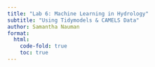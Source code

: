 ```yaml
---
title: "Lab 6: Machine Learning in Hydrology"
subtitle: "Using Tidymodels & CAMELS Data"
author: Samantha Nauman
format:
  html:
    code-fold: true
    toc: true
---
```

